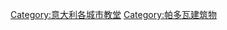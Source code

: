 {{Commons category|Churches in Padua}}

[[Category:意大利各城市教堂|Category:意大利各城市教堂]]
[[Category:帕多瓦建筑物|Category:帕多瓦建筑物]]